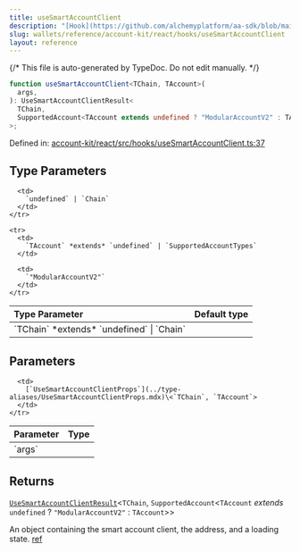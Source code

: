 ```yaml
---
title: useSmartAccountClient
description: "[Hook](https://github.com/alchemyplatform/aa-sdk/blob/main/account-kit/react/src/hooks/useSmartAccountClient.ts) that uses the provided smart account client parameters to create or retrieve an existing smart account client, handling different types of accounts including LightAccount, MultiOwnerLightAccount, and MultiOwnerModularAccount. Under the hood, Smart Account Client takes care of all the necessary middleware operations needed to populate a user operation such as gas estimation and paymaster data.  If passing in an undefined client, Smart Account Client will treat the connected account as an EOA.  If using with an EOA, Smart Account Client won’t throw an error, but the client itself will stay undefined forever. We recommend useBundlerClient instead when using an EOA. The EOA must also be connected or authenticated with a signer."
slug: wallets/reference/account-kit/react/hooks/useSmartAccountClient
layout: reference
---
```


{/* This file is auto-generated by TypeDoc. Do not edit manually. */}

```ts
function useSmartAccountClient<TChain, TAccount>(
  args,
): UseSmartAccountClientResult<
  TChain,
  SupportedAccount<TAccount extends undefined ? "ModularAccountV2" : TAccount>
>;
```

Defined in: [account-kit/react/src/hooks/useSmartAccountClient.ts:37](https://github.com/alchemyplatform/aa-sdk/blob/0cc60e9f694c242d91befdaa2f26cdec3ee389c5/account-kit/react/src/hooks/useSmartAccountClient.ts#L37)

## Type Parameters

<table>
  <thead>
    <tr>
      <th align="left">Type Parameter</th>
      <th align="left">Default type</th>
    </tr>
  </thead>

  <tbody>
    <tr>
      <td>
        `TChain` *extends* `undefined` | `Chain`
      </td>

      <td>
        `undefined` | `Chain`
      </td>
    </tr>

    <tr>
      <td>
        `TAccount` *extends* `undefined` | `SupportedAccountTypes`
      </td>

      <td>
        `"ModularAccountV2"`
      </td>
    </tr>

  </tbody>
</table>

## Parameters

<table>
  <thead>
    <tr>
      <th align="left">Parameter</th>
      <th align="left">Type</th>
    </tr>
  </thead>

  <tbody>
    <tr>
      <td>
        `args`
      </td>

      <td>
        [`UseSmartAccountClientProps`](../type-aliases/UseSmartAccountClientProps.mdx)\<`TChain`, `TAccount`>
      </td>
    </tr>

  </tbody>
</table>

## Returns

[`UseSmartAccountClientResult`](../type-aliases/UseSmartAccountClientResult.mdx)\<`TChain`, `SupportedAccount`\<`TAccount` _extends_ `undefined` ? `"ModularAccountV2"` : `TAccount`>>

An object containing the smart account client, the address, and a loading state. [ref](https://github.com/alchemyplatform/aa-sdk/blob/main/account-kit/react/src/hooks/useSmartAccountClient.ts#L24)

